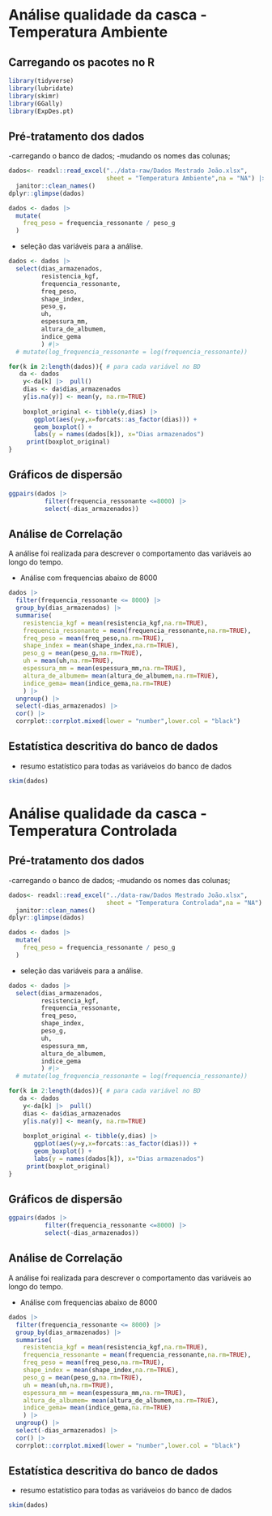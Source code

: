 # Análise qualidade da casca - Temperatura Ambiente

## Carregando os pacotes no R
```r
library(tidyverse)
library(lubridate)
library(skimr)
library(GGally)
library(ExpDes.pt)
```

## Pré-tratamento dos dados
-carregando o banco de dados;
-mudando os nomes das colunas;

```r
dados<- readxl::read_excel("../data-raw/Dados Mestrado João.xlsx",
                           sheet = "Temperatura Ambiente",na = "NA") |>
  janitor::clean_names()
dplyr::glimpse(dados)

dados <- dados |> 
  mutate(
    freq_peso = frequencia_ressonante / peso_g
  )
```

- seleção das variáveis para a análise.

```r
dados <- dados |>
  select(dias_armazenados,
         resistencia_kgf,
         frequencia_ressonante,
         freq_peso,
         shape_index,
         peso_g,
         uh,
         espessura_mm,
         altura_de_albumem,
         indice_gema
         ) #|> 
  # mutate(log_frequencia_ressonante = log(frequencia_ressonante))
```


```r
for(k in 2:length(dados)){ # para cada variável no BD
   da <- dados 
    y<-da[k] |>  pull()
    dias <- da$dias_armazenados
    y[is.na(y)] <- mean(y, na.rm=TRUE)
    
    boxplot_original <- tibble(y,dias) |>
       ggplot(aes(y=y,x=forcats::as_factor(dias))) +
       geom_boxplot() +
       labs(y = names(dados[k]), x="Dias armazenados")
     print(boxplot_original)
}
```


## Gráficos de dispersão
```r
ggpairs(dados |> 
          filter(frequencia_ressonante <=8000) |>
          select(-dias_armazenados))
```


## Análise de Correlação

A análise foi realizada para descrever o comportamento das variáveis ao longo do tempo.

- Análise com frequencias abaixo de 8000

```r
dados |> 
  filter(frequencia_ressonante <= 8000) |> 
  group_by(dias_armazenados) |> 
  summarise(
    resistencia_kgf = mean(resistencia_kgf,na.rm=TRUE),
    frequencia_ressonante = mean(frequencia_ressonante,na.rm=TRUE),
    freq_peso = mean(freq_peso,na.rm=TRUE),
    shape_index = mean(shape_index,na.rm=TRUE),
    peso_g = mean(peso_g,na.rm=TRUE),
    uh = mean(uh,na.rm=TRUE),
    espessura_mm = mean(espessura_mm,na.rm=TRUE),
    altura_de_albumem= mean(altura_de_albumem,na.rm=TRUE),
    indice_gema= mean(indice_gema,na.rm=TRUE)
    ) |> 
  ungroup() |> 
  select(-dias_armazenados) |> 
  cor() |> 
  corrplot::corrplot.mixed(lower = "number",lower.col = "black")
```


## Estatística descritiva do banco de dados
 - resumo estatístico para todas as variáveios do banco de dados
```r
skim(dados)
```

# Análise qualidade da casca - Temperatura Controlada

## Pré-tratamento dos dados
-carregando o banco de dados;
-mudando os nomes das colunas;

```r
dados<- readxl::read_excel("../data-raw/Dados Mestrado João.xlsx",
                           sheet = "Temperatura Controlada",na = "NA") |>
  janitor::clean_names()
dplyr::glimpse(dados)

dados <- dados |> 
  mutate(
    freq_peso = frequencia_ressonante / peso_g
  )
```

- seleção das variáveis para a análise.

```r
dados <- dados |>
  select(dias_armazenados,
         resistencia_kgf,
         frequencia_ressonante,
         freq_peso,
         shape_index,
         peso_g,
         uh,
         espessura_mm,
         altura_de_albumem,
         indice_gema
         ) #|> 
  # mutate(log_frequencia_ressonante = log(frequencia_ressonante))
```


```r
for(k in 2:length(dados)){ # para cada variável no BD
   da <- dados 
    y<-da[k] |>  pull()
    dias <- da$dias_armazenados
    y[is.na(y)] <- mean(y, na.rm=TRUE)
    
    boxplot_original <- tibble(y,dias) |>
       ggplot(aes(y=y,x=forcats::as_factor(dias))) +
       geom_boxplot() +
       labs(y = names(dados[k]), x="Dias armazenados")
     print(boxplot_original)
}
```


## Gráficos de dispersão
```r
ggpairs(dados |> 
          filter(frequencia_ressonante <=8000) |>
          select(-dias_armazenados))
```


## Análise de Correlação

A análise foi realizada para descrever o comportamento das variáveis ao longo do tempo.

- Análise com frequencias abaixo de 8000

```r
dados |> 
  filter(frequencia_ressonante <= 8000) |> 
  group_by(dias_armazenados) |> 
  summarise(
    resistencia_kgf = mean(resistencia_kgf,na.rm=TRUE),
    frequencia_ressonante = mean(frequencia_ressonante,na.rm=TRUE),
    freq_peso = mean(freq_peso,na.rm=TRUE),
    shape_index = mean(shape_index,na.rm=TRUE),
    peso_g = mean(peso_g,na.rm=TRUE),
    uh = mean(uh,na.rm=TRUE),
    espessura_mm = mean(espessura_mm,na.rm=TRUE),
    altura_de_albumem= mean(altura_de_albumem,na.rm=TRUE),
    indice_gema= mean(indice_gema,na.rm=TRUE)
    ) |> 
  ungroup() |> 
  select(-dias_armazenados) |> 
  cor() |> 
  corrplot::corrplot.mixed(lower = "number",lower.col = "black")
```


## Estatística descritiva do banco de dados
 - resumo estatístico para todas as variáveios do banco de dados
```r
skim(dados)
```
